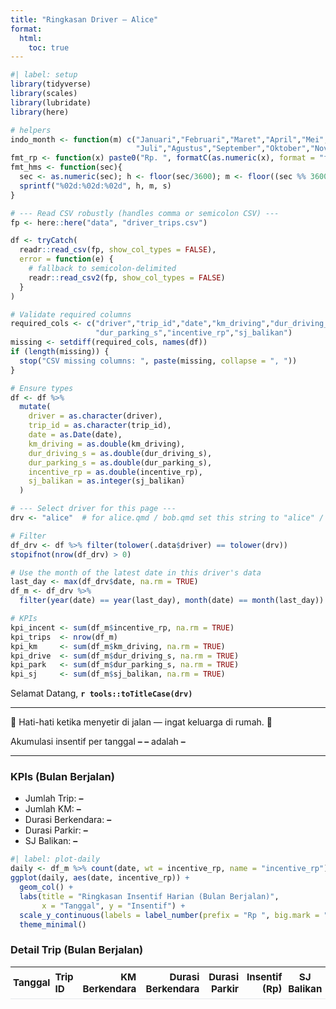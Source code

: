 ```yaml
---
title: "Ringkasan Driver — Alice"
format:
  html:
    toc: true
---
```



```r
#| label: setup
library(tidyverse)
library(scales)
library(lubridate)
library(here)

# helpers
indo_month <- function(m) c("Januari","Februari","Maret","April","Mei","Juni",
                            "Juli","Agustus","September","Oktober","November","Desember")[as.integer(m)]
fmt_rp <- function(x) paste0("Rp. ", formatC(as.numeric(x), format = "f", big.mark = ".", decimal.mark = ",", digits = 0))
fmt_hms <- function(sec){
  sec <- as.numeric(sec); h <- floor(sec/3600); m <- floor((sec %% 3600)/60); s <- round(sec %% 60)
  sprintf("%02d:%02d:%02d", h, m, s)
}

# --- Read CSV robustly (handles comma or semicolon CSV) ---
fp <- here::here("data", "driver_trips.csv")

df <- tryCatch(
  readr::read_csv(fp, show_col_types = FALSE),
  error = function(e) {
    # fallback to semicolon-delimited
    readr::read_csv2(fp, show_col_types = FALSE)
  }
)

# Validate required columns
required_cols <- c("driver","trip_id","date","km_driving","dur_driving_s",
                   "dur_parking_s","incentive_rp","sj_balikan")
missing <- setdiff(required_cols, names(df))
if (length(missing)) {
  stop("CSV missing columns: ", paste(missing, collapse = ", "))
}

# Ensure types
df <- df %>%
  mutate(
    driver = as.character(driver),
    trip_id = as.character(trip_id),
    date = as.Date(date),
    km_driving = as.double(km_driving),
    dur_driving_s = as.double(dur_driving_s),
    dur_parking_s = as.double(dur_parking_s),
    incentive_rp = as.double(incentive_rp),
    sj_balikan = as.integer(sj_balikan)
  )

# --- Select driver for this page ---
drv <- "alice"  # for alice.qmd / bob.qmd set this string to "alice" / "bob"

# Filter
df_drv <- df %>% filter(tolower(.data$driver) == tolower(drv))
stopifnot(nrow(df_drv) > 0)

# Use the month of the latest date in this driver's data
last_day <- max(df_drv$date, na.rm = TRUE)
df_m <- df_drv %>%
  filter(year(date) == year(last_day), month(date) == month(last_day))

# KPIs
kpi_incent <- sum(df_m$incentive_rp, na.rm = TRUE)
kpi_trips  <- nrow(df_m)
kpi_km     <- sum(df_m$km_driving, na.rm = TRUE)
kpi_drive  <- sum(df_m$dur_driving_s, na.rm = TRUE)
kpi_park   <- sum(df_m$dur_parking_s, na.rm = TRUE)
kpi_sj     <- sum(df_m$sj_balikan, na.rm = TRUE)
```





Selamat Datang, **`r tools::toTitleCase(drv)`**

---

::: {.well}
🚚 Hati-hati ketika menyetir di jalan — ingat keluarga di rumah. 🏡
:::

::: {.well}
Akumulasi insentif per tanggal **<span id="sum_day">–</span> <span id="sum_month">–</span>** adalah **<span id="kpi_incent">–</span>**
:::

---

### KPIs (Bulan Berjalan)
- Jumlah Trip: **<span id="kpi_trips">–</span>**  
- Jumlah KM: **<span id="kpi_km">–</span>**  
- Durasi Berkendara: **<span id="kpi_drive">–</span>**  
- Durasi Parkir: **<span id="kpi_park">–</span>**  
- SJ Balikan: **<span id="kpi_sj">–</span>**

<!-- CSV parser -->
<script src="https://cdn.jsdelivr.net/npm/papaparse@5.4.1/papaparse.min.js"></script>

<script>
(function () {
  const RAW_CSV_URL =
    "https://raw.githubusercontent.com/romanusdd-spec/driver-incentive-site/refs/heads/data-updates/data/driver_trips.csv";

  // Driver from URL: /drivers/dodi.html -> "dodi"
  const DRIVER = (location.pathname || "")
    .toLowerCase()
    .split("/")
    .pop()
    .replace(/\.html$/, "");

  const indoMonth = (i) => ["Januari","Februari","Maret","April","Mei","Juni","Juli","Agustus","September","Oktober","November","Desember"][i];
  const fmtRp = (x) => "Rp. " + Math.round(Number(x)||0).toString().replace(/\B(?=(\d{3})+(?!\d))/g,".");
  const fmtNum = (x) => Number(x||0).toLocaleString("id-ID");
  const fmtHMS = (s)=>{s=Math.round(Number(s)||0);const h=Math.floor(s/3600),m=Math.floor((s%3600)/60),d=s%60;const p=z=>String(z).padStart(2,"0");return `${p(h)}:${p(m)}:${p(d)}`};
  const setText = (id,val)=>{const el=document.getElementById(id); if(el) el.textContent=val};

  function renderTable(rows) {
    const tbody = document.querySelector("#detail tbody");
    if (!tbody) return;
    tbody.innerHTML = ""; // clear

    // newest first
    rows.sort((a,b)=>b.d - a.d).forEach(r => {
      const tr = document.createElement("tr");
      tr.innerHTML = `
        <td style="padding:6px 4px; border-bottom:1px solid #f0f0f0;">${r.d.toISOString().slice(0,10)}</td>
        <td style="padding:6px 4px; border-bottom:1px solid #f0f0f0;">${r.trip_id}</td>
        <td style="padding:6px 4px; border-bottom:1px solid #f0f0f0; text-align:right;">${fmtNum(r.km)}</td>
        <td style="padding:6px 4px; border-bottom:1px solid #f0f0f0; text-align:right;">${fmtHMS(r.dr)}</td>
        <td style="padding:6px 4px; border-bottom:1px solid #f0f0f0; text-align:right;">${fmtHMS(r.pk)}</td>
        <td style="padding:6px 4px; border-bottom:1px solid #f0f0f0; text-align:right;">${fmtRp(r.inc)}</td>
        <td style="padding:6px 4px; border-bottom:1px solid #f0f0f0; text-align:center;">${Number(r.sj)||0}</td>
      `;
      tbody.appendChild(tr);
    });
  }

  fetch(RAW_CSV_URL, { cache: "no-store" })
    .then(r => { if(!r.ok) throw new Error("CSV fetch failed: " + r.status); return r.text(); })
    .then(text => new Promise(res => Papa.parse(text, { header: true, skipEmptyLines: true, complete: v => res(v.data) })))
    .then(rows => {
      const my = rows
        .filter(r => (r.driver||"").toLowerCase() === DRIVER)
        .map(r => ({
          d: new Date(r.date),
          trip_id: r.trip_id,
          km: +(r.km_driving||0),
          dr: +(r.dur_driving_s||0),
          pk: +(r.dur_parking_s||0),
          inc: +(r.incentive_rp||0),
          sj: +(r.sj_balikan||0)
        }));
      if (!my.length) throw new Error("No rows for driver " + DRIVER);

      const last = my.reduce((a,b)=> a.d>b.d ? a : b).d;
      const y = last.getFullYear(), m = last.getMonth();
      const mtd = my.filter(x => x.d.getFullYear()===y && x.d.getMonth()===m);

      // KPIs
      const sum = (fn) => mtd.reduce((s,x)=>s+fn(x),0);
      setText("sum_day", String(last.getDate()));
      setText("sum_month", indoMonth(m));
      setText("kpi_incent", fmtRp(sum(x=>x.inc)));
      setText("kpi_trips",  String(mtd.length));
      setText("kpi_km",     fmtNum(sum(x=>x.km)));
      setText("kpi_drive",  fmtHMS(sum(x=>x.dr)));
      setText("kpi_park",   fmtHMS(sum(x=>x.pk)));
      setText("kpi_sj",     String(sum(x=>x.sj)));

      // Detail table
      renderTable(mtd);
    })
    .catch(err => console.warn("[live KPIs/table] fallback to static:", err));
})();
</script>


```r
#| label: plot-daily
daily <- df_m %>% count(date, wt = incentive_rp, name = "incentive_rp")
ggplot(daily, aes(date, incentive_rp)) +
  geom_col() +
  labs(title = "Ringkasan Insentif Harian (Bulan Berjalan)",
       x = "Tanggal", y = "Insentif") +
  scale_y_continuous(labels = label_number(prefix = "Rp ", big.mark = ".", decimal.mark = ",")) +
  theme_minimal()
```



### Detail Trip (Bulan Berjalan)

<table id="detail" style="width:100%; border-collapse:collapse; font-size: 0.95rem;">
  <thead>
    <tr>
      <th style="text-align:left; border-bottom:1px solid #e5e7eb; padding:6px 4px;">Tanggal</th>
      <th style="text-align:left; border-bottom:1px solid #e5e7eb; padding:6px 4px;">Trip ID</th>
      <th style="text-align:right; border-bottom:1px solid #e5e7eb; padding:6px 4px;">KM Berkendara</th>
      <th style="text-align:right; border-bottom:1px solid #e5e7eb; padding:6px 4px;">Durasi Berkendara</th>
      <th style="text-align:right; border-bottom:1px solid #e5e7eb; padding:6px 4px;">Durasi Parkir</th>
      <th style="text-align:right; border-bottom:1px solid #e5e7eb; padding:6px 4px;">Insentif (Rp)</th>
      <th style="text-align:center; border-bottom:1px solid #e5e7eb; padding:6px 4px;">SJ Balikan</th>
    </tr>
  </thead>
  <tbody></tbody>
</table>

